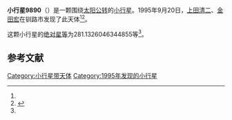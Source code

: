{{Infobox planet
| bgcolour = #FFFFC0
| name = 9890
| symbol = 
| image = 
| caption = 
| discovery = yes
| discovery_ref = 
| discoverer = [[上田清二|上田清二]]、[[金田宏|金田宏]]
| discovery_site = [[钏路市|钏路市]] 
| discovered = 1995年9月20日
| designations = yes
| mp_name = 
| named_after = 
| alt_names = 1995 SY2/ 1979 SG5 / 1992 VA
| mp_category = [[主带小行星|主带小行星]]
| orbit_ref = <ref name="a">[http://ssd.jpl.nasa.gov/sbdb.cgi?sstr=9890 9890] {{Wayback|url=http://ssd.jpl.nasa.gov/sbdb.cgi?sstr=9890 |date=20210717065749 }}，小行星數據庫瀏覽器（JPL Small-Body Database Browser）－[[美国国家航空航天局|美国国家航空航天局]]喷气推进实验室</ref>
| epoch = 2456400.5 (2013年4月18日更新)
| aphelion = {{convert|2.475588478886713|AU|km|3|abbr=on|lk=out}}
| perihelion = {{convert|1.863860379690008|AU|km|3|abbr=on}}
| semimajor = {{convert|2.16972442928836|AU|km|3|abbr=on}}
| eccentricity = 0.140969077
| period = 1167.361309 [[日|日]]<br />3.2[[儒略年|儒略年]]
| avg_speed = 
| inclination = .7053962526906615
| asc_node = 89.97401289916539
| mean_anomaly = 
| arg_peri = 281.1326046344855
| satellites = 
| physical_characteristics = yes
| dimensions = 
| mass = 
| density = 
| surface_grav = 
| escape_velocity = 
| sidereal_day = 
| axial_tilt = 
| pole_ecliptic_lat = 
| pole_ecliptic_lon = 
| albedo = 
| temperatures= 
| temp_name1 = 
| mean_temp_1 = 
| max_temp_1 = 
| temp_name2 = 
| max_temp_2 = 
| spectral_type = 
| abs_magnitude = 281.1326046344855
}}

'''小行星9890'''（{{lang-en|9890}}）是一颗围绕[[太阳|太阳]][[公转|公转]]的[[小行星|小行星]]。1995年9月20日，[[上田清二|上田清二]]、[[金田宏|金田宏]]在钏路市发现了此天体<ref name="a" /><ref>{{cite news|title=小行星列表|url=http://cfa-www.harvard.edu/iau/lists/NumberedMPs.txt|accessdate=2013-07-08|newspaper=哈佛大学|archive-date=2008-05-17|archive-url=https://web.archive.org/web/20080517010638/http://cfa-www.harvard.edu/iau/lists/NumberedMPs.txt|dead-url=no}}</ref>。

这颗小行星的[[绝对星等|绝对星等]]为281.1326046344855等<ref name="a" />。

==参考文献==
{{reflist}}
{{Minor Planet Number|[[小行星9889|小行星9889]]|[[小行星9891|小行星9891]]}}

{{小天体}}

[[Category:小行星带天体|Category:小行星带天体]]
[[Category:1995年发现的小行星|Category:1995年发现的小行星]]

{{asteroid-stub}}